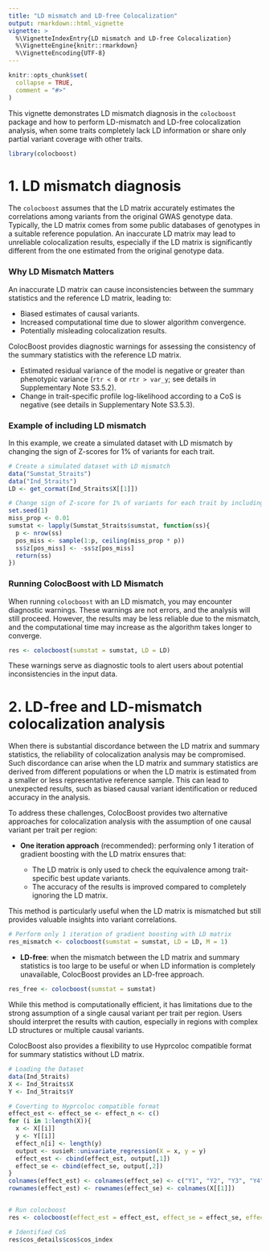 ```yaml
---
title: "LD mismatch and LD-free Colocalization"
output: rmarkdown::html_vignette
vignette: >
  %\VignetteIndexEntry{LD mismatch and LD-free Colocalization}
  %\VignetteEngine{knitr::rmarkdown}
  %\VignetteEncoding{UTF-8}
---
```


```r
knitr::opts_chunk$set(
  collapse = TRUE,
  comment = "#>"
)
```


This vignette demonstrates LD mismatch diagnosis in the `colocboost` package and how to perform LD-mismatch and LD-free colocalization analysis,
when some traits completely lack LD information or share only partial variant coverage with other traits.



```r
library(colocboost)
```

# 1. LD mismatch diagnosis

The `colocboost` assumes that the LD matrix accurately estimates the correlations among variants from the original GWAS genotype data.
Typically, the LD matrix comes from some public databases of genotypes in a suitable reference population. 
An inaccurate LD matrix may lead to unreliable colocalization results, especially if the LD matrix is significantly different from the one estimated from the original genotype data.


### Why LD Mismatch Matters

An inaccurate LD matrix can cause inconsistencies between the summary statistics and the reference LD matrix, leading to:

- Biased estimates of causal variants.
- Increased computational time due to slower algorithm convergence.
- Potentially misleading colocalization results.


ColocBoost provides diagnostic warnings for assessing the consistency of the summary statistics with the reference LD matrix.

- Estimated residual variance of the model is negative or greater than phenotypic variance (`rtr < 0` or `rtr > var_y`; 
see details in Supplementary Note S3.5.2). 
- Change in trait-specific profile log-likelihood according to a CoS is negative (see details in Supplementary Note S3.5.3).


### Example of including LD mismatch

In this example, we create a simulated dataset with LD mismatch by changing the sign of Z-scores for 1% of variants for each trait.

```r
# Create a simulated dataset with LD mismatch
data("Sumstat_5traits")
data("Ind_5traits")
LD <- get_cormat(Ind_5traits$X[[1]])

# Change sign of Z-score for 1% of variants for each trait by including mismatched LD
set.seed(1)
miss_prop <- 0.01 
sumstat <- lapply(Sumstat_5traits$sumstat, function(ss){
  p <- nrow(ss)
  pos_miss <- sample(1:p, ceiling(miss_prop * p))
  ss$z[pos_miss] <- -ss$z[pos_miss]
  return(ss)
})
```


### Running ColocBoost with LD Mismatch

When running `colocboost` with an LD mismatch, you may encounter diagnostic warnings. 
These warnings are not errors, and the analysis will still proceed. 
However, the results may be less reliable due to the mismatch, and the computational time may increase as the algorithm takes longer to converge.

```r
res <- colocboost(sumstat = sumstat, LD = LD)
```

These warnings serve as diagnostic tools to alert users about potential inconsistencies in the input data.


# 2. LD-free and LD-mismatch colocalization analysis

When there is substantial discordance between the LD matrix and summary statistics, 
the reliability of colocalization analysis may be compromised. 
Such discordance can arise when the LD matrix and summary statistics are derived from different populations 
or when the LD matrix is estimated from a smaller or less representative reference sample. 
This can lead to unexpected results, such as biased causal variant identification or reduced accuracy in the analysis.

To address these challenges, ColocBoost provides two alternative approaches for colocalization analysis
with the assumption of one causal variant per trait per region:

- **One iteration approach** (recommended): performing only 1 iteration of gradient boosting with the LD matrix ensures that:

  - The LD matrix is only used to check the equivalence among trait-specific best update variants.
  - The accuracy of the results is improved compared to completely ignoring the LD matrix.

This method is particularly useful when the LD matrix is mismatched but still provides valuable insights into variant correlations.

```r
# Perform only 1 iteration of gradient boosting with LD matrix
res_mismatch <- colocboost(sumstat = sumstat, LD = LD, M = 1)
```


- **LD-free**: when the mismatch between the LD matrix and summary statistics is too large to be useful 
or when LD information is completely unavailable, ColocBoost provides an LD-free approach.

```r
res_free <- colocboost(sumstat = sumstat)
```

While this method is computationally efficient, it has limitations due to the strong assumption of a single causal variant per trait per region. 
Users should interpret the results with caution, especially in regions with complex LD structures or multiple causal variants.


ColocBoost also provides a flexibility to use Hyprcoloc compatible format for summary statistics without LD matrix.

```r
# Loading the Dataset
data(Ind_5traits)
X <- Ind_5traits$X
Y <- Ind_5traits$Y

# Coverting to Hyprcoloc compatible format
effect_est <- effect_se <- effect_n <- c()
for (i in 1:length(X)){
  x <- X[[i]]
  y <- Y[[i]]
  effect_n[i] <- length(y)
  output <- susieR::univariate_regression(X = x, y = y)
  effect_est <- cbind(effect_est, output[,1])
  effect_se <- cbind(effect_se, output[,2])
}
colnames(effect_est) <- colnames(effect_se) <- c("Y1", "Y2", "Y3", "Y4", "Y5")
rownames(effect_est) <- rownames(effect_se) <- colnames(X[[1]])


# Run colocboost
res <- colocboost(effect_est = effect_est, effect_se = effect_se, effect_n = effect_n)

# Identified CoS
res$cos_details$cos$cos_index
```

